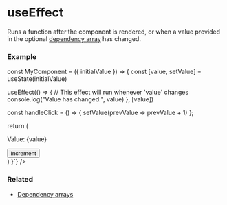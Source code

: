 
# useEffect

Runs a function after the component is rendered, or 
when a value provided in the optional 
<a href="/docs/hooks/dependency-arrays">dependency array</a>
has changed.

### Example
<div className="not-prose">
  <CodeBlock 
    lang="jsx" 
    code={`\

const MyComponent = ({ initialValue }) => {
  const [value, setValue] = useState(initialValue)

  useEffect(() => {
    // This effect will run whenever 'value' changes
    console.log("Value has changed:", value)
  }, [value])

  const handleClick = () => {
    setValue(prevValue => prevValue + 1)
  };

  return (
    <div>
      <p>Value: {value}</p>
      <button onclick={handleClick}>Increment</button>
    </div>
  )
}`} />
</div>

### Related
<ul>
  <li><a href="/docs/hooks/dependency-arrays">Dependency arrays</a></li>
</ul>